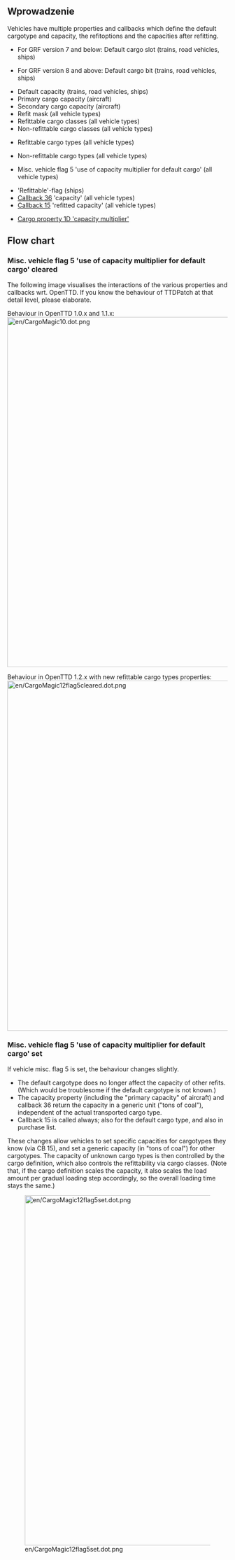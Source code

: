 {{pl/Development/NewGRF/inne strony|en=newgrf-specs.tt-wiki.net/wiki/VehicleRefitting|pl=pl/Development/NewGRF/NFO Specs/VehicleRefitting}}
{{en/-}}<!--<br>--><!--{{ambox | text = w trakcie edycji.}}-->
<div style="float:right; padding-left:12px; background:none;">{{pl/Development/NewGRF/NFO Specs/Navigation}}</div>

==Wprowadzenie==

Vehicles have multiple properties and callbacks which define the default cargotype and capacity, the refitoptions and the capacities after refitting.
* {{en/GrfTill|7}} For GRF version 7 and below: Default cargo slot (trains, road vehicles, ships)
* {{en/GrfFrom|8}} For GRF version 8 and above: Default cargo bit (trains, road vehicles, ships)
* Default capacity (trains, road vehicles, ships)
* Primary cargo capacity (aircraft)
* Secondary cargo capacity (aircraft)
* Refit mask (all vehicle types)
* Refittable cargo classes (all vehicle types)
* Non-refittable cargo classes (all vehicle types)
* {{en/Ottdp|1.2|no}} Refittable cargo types (all vehicle types)
* {{en/Ottdp|1.2|no}} Non-refittable cargo types (all vehicle types)
* {{en/Ottdp|1.2|no}} Misc. vehicle flag 5 'use of capacity multiplier for default cargo' (all vehicle types)
* 'Refittable'-flag (ships)
* [[en/Callbacks#change-vehicle-properties-36 |Callback 36]] 'capacity' (all vehicle types)
* [[en/Callbacks#refitted-capacity-callback-15|Callback 15]] 'refitted capacity' (all vehicle types)
* {{en/Ottdp|1.2|no}} [[en/Action0/Cargos#capacity-multiplier-1d|Cargo property 1D 'capacity multiplier']]

== Flow chart ==
===  Misc. vehicle flag 5 'use of capacity multiplier for default cargo' cleared ===
{{en/Ottdp|1.0}} The following image visualises the interactions of the various properties and callbacks wrt. OpenTTD. If you know the behaviour of TTDPatch at that detail level, please elaborate.

Behaviour in OpenTTD 1.0.x and 1.1.x:
[[File:en/CargoMagic10.dot.png|thumb|center|800px]]

Behaviour in OpenTTD 1.2.x with new refittable cargo types properties:
[[File:en/CargoMagic12flag5cleared.dot.png|thumb|center|800px]]

===  Misc. vehicle flag 5 'use of capacity multiplier for default cargo' set ===
{{en/Ottdp|1.2}} If vehicle misc. flag 5 is set, the behaviour changes slightly.
* The default cargotype does no longer affect the capacity of other refits. (Which would be troublesome if the default cargotype is not known.)
* The capacity property (including the "primary capacity" of aircraft) and callback 36 return the capacity in a generic unit ("tons of coal"), independent of the actual transported cargo type.
* Callback 15 is called always; also for the default cargo type, and also in purchase list.
These changes allow vehicles to set specific capacities for cargotypes they know (via CB 15), and set a generic capacity (in "tons of coal") for other cargotypes. The capacity of unknown cargo types is then controlled by the cargo definition, which also controls the refittability via cargo classes. (Note that, if the cargo definition scales the capacity, it also scales the load amount per gradual loading step accordingly, so the overall loading time stays the same.)

[[File:en/CargoMagic12flag5set.dot.png|thumb|center|800px]]